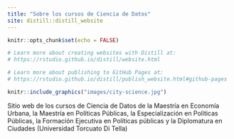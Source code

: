 ```yaml
---
title: "Sobre los cursos de Ciencia de Datos"
site: distill::distill_website
---
```


```r
knitr::opts_chunk$set(echo = FALSE)

# Learn more about creating websites with Distill at:
# https://rstudio.github.io/distill/website.html

# Learn more about publishing to GitHub Pages at:
# https://rstudio.github.io/distill/publish_website.html#github-pages

```




```r
knitr::include_graphics("images/city-science.jpg")

```

Sitio web de los cursos de Ciencia de Datos de la Maestría en Economía Urbana, la Maestría en Políticas Públicas, la Especialización en Políticas Públicas, la Formación Ejecutiva en Políticas públicas y la Diplomatura en Ciudades (Universidad Torcuato Di Tella)